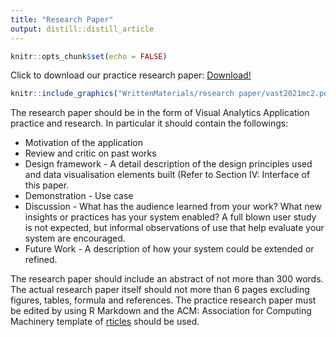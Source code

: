 ```yaml
---
title: "Research Paper"
output: distill::distill_article
---
```


```r
knitr::opts_chunk$set(echo = FALSE)
```

Click to download our practice research paper: [Download!](media/rmarkdown-cheatsheet.pdf)

```r
knitr::include_graphics("WrittenMaterials/research paper/vast2021mc2.pdf")
```

The research paper should be in the form of Visual Analytics Application practice and research. In particular it should contain the followings:

- Motivation of the application
- Review and critic on past works
- Design framework - A detail description of the design principles used and data visualisation elements built (Refer to Section IV: Interface of this paper.
- Demonstration - Use case
- Discussion - What has the audience learned from your work? What new insights or practices has your system enabled? A full blown user study is not expected, but informal observations of use that help evaluate your system are encouraged.
- Future Work - A description of how your system could be extended or refined.

The research paper should include an abstract of not more than 300 words. The actual research paper itself should not more than 6 pages excluding figures, tables, formula and references. The practice research paper must be edited by using R Markdown and the ACM: Association for Computing Machinery template of [rticles](https://github.com/rstudio/rticles) should be used.




